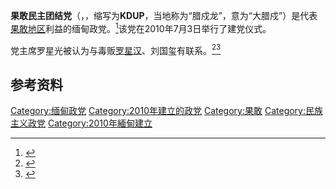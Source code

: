 {{expand|time=2015-04-26T10:24:42+00:00}}
{{Infobox political party
|name = 果敢民主团结党
|native_name = ကိုးကန့် ဒီမိုကရေစီနှင့် ညီညွတ်ရေးပါတီ
|lang1 =
|name_lang1 =
|logo =
|colorcode = green
|chairman = 罗星光
|leader1_title = 副主席
|leader1_name = Yan Kyin Kan
|leader2_title =
|leader2_name =
|foundation = {{Start date|2010|04|29}}
|ideology = [[反共主义|反共主义]]<bR>[[保守主义|保守主义]]<br>{{cn|[[中国民族主义|中国民族主义]]}}<br>{{cn|[[三民主义|三民主义]]}}
|headquarters = [[缅甸|缅甸]][[掸邦|掸邦]][[腊戍|腊戍]]
|international =
|website =
|seats1_title = [[缅甸联邦议会民族院|民族院]]席位
|seats1 = {{Composition bar|0|224|hex=#298000}}
|seats2_title = [[缅甸联邦议会人民院|人民院]]席位
|seats2 = {{Composition bar|1|440|hex=#298000}}
|symbol =
|country = 缅甸
}}

'''果敢民主团结党'''（{{lang-my|ကိုးကန့် ဒီမိုကရေစီနှင့် ညီညွတ်ရေးပါတီ}}，{{lang-en|Kokang Democracy and Unity Party}}，缩写为'''KDUP'''，当地称为“腊戍龙”，意为“大腊戍”）是代表[[果敢|果敢地区]]利益的缅甸政党。<ref>{{cite news|url=http://www.mizzima.com/political-pro/new-parties/kdup.html|title=Kokang Democracy and Unity Party|date=20 November 2010|work=Election 2010|publisher=Mizzima|accessdate=2 April 2012|deadurl=yes|archiveurl=https://web.archive.org/web/20120407034955/http://mizzima.com/political-pro/new-parties/kdup.html|archivedate=2012年4月7日}}</ref>该党在2010年7月3日举行了建党仪式。

党主席罗星光被认为与毒贩[[罗星汉|罗星汉]]、刘国玺有联系。<ref>{{cite news|url=http://www.shanland.org/index.php?option=com_content&view=article&id=3264%3Akokang-party-leader-kin-to-king-of-opium&Itemid=301|title=Kokang party leader kin to“King of Opium”|date=26 October 2010|work=Shan Herald Agency|accessdate=2 April 2012|deadurl=yes|archiveurl=https://web.archive.org/web/20120331123023/http://www.shanland.org/index.php?option=com_content&view=article&id=3264%3Akokang-party-leader-kin-to-king-of-opium&Itemid=301|archivedate=2012年3月31日}}</ref><ref>{{cite news|url=http://shanland.mongloi.org/index.php?option=com_content&view=article&id=3246:proxy-parties-galore-in-shan-state&Itemid=301|title=Proxy parties galore in Shan State|date=15 October 2010|work=Shan Herald Agency|accessdate=2 April 2012|archive-date=2019-06-08|archive-url=https://web.archive.org/web/20190608075843/http://shanland.mongloi.org/index.php?option=com_content&view=article&id=3246:proxy-parties-galore-in-shan-state&Itemid=301|dead-url=yes}}</ref>

==参考资料==
{{reflist}}
{{缅甸政党}}
[[Category:缅甸政党|Category:缅甸政党]]
[[Category:2010年建立的政党|Category:2010年建立的政党]]
[[Category:果敢|Category:果敢]]
[[Category:民族主义政党|Category:民族主义政党]]
[[Category:2010年緬甸建立|Category:2010年緬甸建立]]